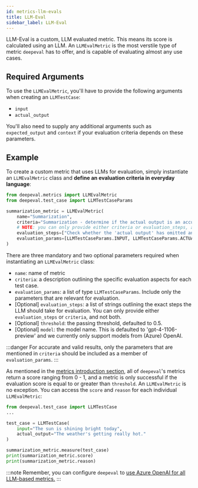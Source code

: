 ```yaml
---
id: metrics-llm-evals
title: LLM-Eval
sidebar_label: LLM-Eval
---
```


LLM-Eval is a custom, LLM evaluated metric. This means its score is calculated using an LLM. An `LLMEvalMetric` is the most verstile type of metric `deepeval` has to offer, and is capable of evaluating almost any use cases.

## Required Arguments

To use the `LLMEvalMetric`, you'll have to provide the following arguments when creating an `LLMTestCase`:

- `input`
- `actual_output`

You'll also need to supply any additional arguments such as `expected_output` and `context` if your evaluation criteria depends on these parameters.

## Example

To create a custom metric that uses LLMs for evaluation, simply instantiate an `LLMEvalMetric` class and **define an evaluation criteria in everyday language**:

```python
from deepeval.metrics import LLMEvalMetric
from deepeval.test_case import LLMTestCaseParams

summarization_metric = LLMEvalMetric(
    name="Summarization",
    criteria="Summarization - determine if the actual output is an accurate and concise summarization of the input.",
    # NOTE: you can only provide either criteria or evaluation_steps, and not both
    evaluation_steps=["Check whether the 'actual output' has omitted any detail from 'input'"],
    evaluation_params=[LLMTestCaseParams.INPUT, LLMTestCaseParams.ACTUAL_OUTPUT],
)
```

There are three mandatory and two optional parameters required when instantiating an `LLMEvalMetric` class:

- `name`: name of metric
- `criteria`: a description outlining the specific evaluation aspects for each test case.
- `evaluation_params`: a list of type `LLMTestCaseParams`. Include only the parameters that are relevant for evaluation.
- [Optional] `evaluation_steps`: a list of strings outlining the exact steps the LLM should take for evaluation. You can only provide either `evaluation_steps` or `criteria`, and not both.
- [Optional] `threshold`: the passing threshold, defaulted to 0.5.
- [Optional] `model`: the model name. This is defaulted to 'gpt-4-1106-preview' and we currently only support models from (Azure) OpenAI.

:::danger
For accurate and valid results, only the parameters that are mentioned in `criteria` should be included as a member of `evaluation_params`.
:::

As mentioned in the [metrics introduction section](metrics-introduction), all of `deepeval`'s metrics return a score ranging from 0 - 1, and a metric is only successful if the evaluation score is equal to or greater than `threshold`. An `LLMEvalMetric` is no exception. You can access the `score` and `reason` for each individual `LLMEvalMetric`:

```python
from deepeval.test_case import LLMTestCase
...

test_case = LLMTestCase(
    input="The sun is shining bright today",
    actual_output="The weather's getting really hot."
)

summarization_metric.measure(test_case)
print(summarization_metric.score)
print(summarization_metric.reason)
```

:::note
Remember, you can configure `deepeval` to [use Azure OpenAI for all LLM-based metrics.](metrics-introduction#using-azure-openai)
:::
